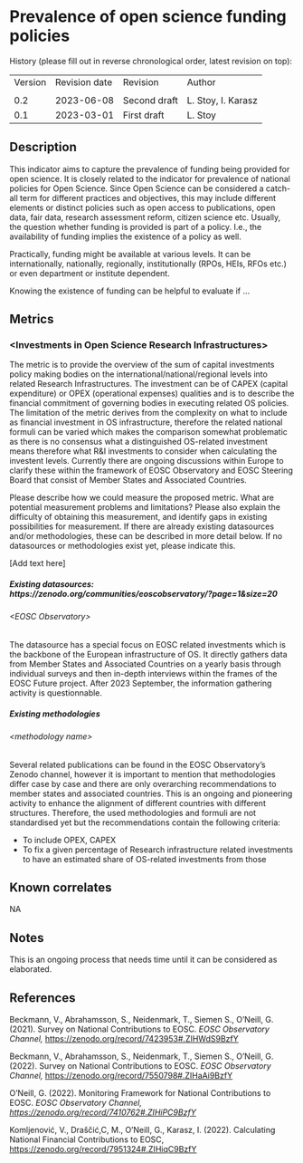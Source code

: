 # Prevalence of open science funding policies

History (please fill out in reverse chronological order, latest revision
on top):

|         |               |              |                    |
| ------- | ------------- | ------------ | ------------------ |
| Version | Revision date | Revision     | Author             |
|         |               |              |                    |
| 0.2     | 2023-06-08    | Second draft | L. Stoy, I. Karasz |
| 0.1     | 2023-03-01    | First draft  | L. Stoy            |

## Description

This indicator aims to capture the prevalence of funding being provided
for open science. It is closely related to the indicator for prevalence
of national policies for Open Science. Since Open Science can be
considered a catch-all term for different practices and objectives, this
may include different elements or distinct policies such as open access
to publications, open data, fair data, research assessment reform,
citizen science etc. Usually, the question whether funding is provided
is part of a policy. I.e., the availability of funding implies the
existence of a policy as well.

Practically, funding might be available at various levels. It can be
internationally, nationally, regionally, institutionally (RPOs, HEIs,
RFOs etc.) or even department or institute dependent.

Knowing the existence of funding can be helpful to evaluate if …

## Metrics

### \<Investments in Open Science Research Infrastructures\>

The metric is to provide the overview of
the<span id="_Int_0uJu4pci"></span> sum of capital investments policy
making bodies on the international/national/regional levels into related
Research Infrastructures. The investment can be of CAPEX (capital
expenditure) or OPEX (operational expenses) qualities and is to describe
the financial commitment of governing bodies in executing related OS
policies. The limitation of the metric derives from the complexity on
what to include as financial investment in OS infrastructure, therefore
the related national formuli can be varied which makes the comparison
somewhat problematic as there is no consensus what a distinguished
OS-related investment means therefore what R\&I investments to consider
when calculating the investent levels. Currently there are ongoing
discussions within Europe to clarify these within the framework of EOSC
Observatory and EOSC Steering Board that consist of Member States and
Associated Countries.

Please describe how we could measure the proposed metric. What are
potential measurement problems and limitations? Please also explain the
difficulty of obtaining this measurement, and identify gaps in existing
possibilities for measurement. If there are already existing datasources
and/or methodologies, these can be described in more detail below. If no
datasources or methodologies exist yet, please indicate this.

\[Add text here\]

##### Existing datasources: https://zenodo.org/communities/eoscobservatory/?page=1\&size=20

###### \<EOSC Observatory\>

The datasource has a special focus on EOSC related investments which is
the backbone of the European infrastructure of OS. It directly gathers
data from Member States and Associated Countries on a yearly basis
through individual surveys and then in-depth interviews within the
frames of the EOSC Future project. After 2023 September, the information
gathering activity is questionnable.

##### Existing methodologies

###### \<methodology name\>

Several related publications can be found in the EOSC Observatory’s
Zenodo channel, however it is important to mention that methodologies
differ case by case and there are only overarching recommendations to
member states and associated countries. This is an ongoing and
pioneering activity to enhance the alignment of different countries with
different structures. Therefore, the used methodologies and formuli are
not standardised yet but the recommendations contain the following
criteria:

  - To include OPEX, CAPEX
  - To fix a given percentage of Research infrastructure related
    investments to have an estimated share of OS-related investments
    from those

## Known correlates

NA

## Notes

This is an ongoing process that needs time until it can be considered as
elaborated.

## References

Beckmann, V., Abrahamsson, S., Neidenmark, T., Siemen S., O'Neill, G.
(2021). Survey on National Contributions to EOSC. *EOSC Observatory
Channel,* <https://zenodo.org/record/7423953#.ZIHWdS9BzfY>

Beckmann, V., Abrahamsson, S., Neidenmark, T., Siemen S., O'Neill, G.
(2022). Survey on National Contributions to EOSC. *EOSC Observatory
Channel,* <https://zenodo.org/record/7550798#.ZIHaAi9BzfY>

O'Neill, G. (2022). Monitoring Framework for National Contributions to
EOSC. *EOSC Observatory Channel,*
[*https://zenodo.org/record/7410762\#.ZIHiPC9BzfY*](https://zenodo.org/record/7410762#.ZIHiPC9BzfY)

Komljenović, V., Draščić,C, M., O'Neill, G., Karasz, I. (2022).
Calculating National Financial Contributions to EOSC,
<https://zenodo.org/record/7951324#.ZIHiqC9BzfY>
